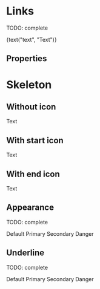 


<Meta title="Atoms/Link" component={Link} />

# Links

TODO: complete

<Preview>
  <Story name="default" parameters={{ decorators: [withKnobs, withA11y] }}>
    <Link
      appearance={select("appearance", [
        "default",
        "primary",
        "secondary",
        "danger",
      ])}
      href={text("href", "http://www.tiendanube.com")}
      target={select("target", ["_blank", "_parent", "_self", "_top"])}
      icon={ExternalLinkIcon}
      iconPosition={select("Icon Position", ["start", "end"])}
      onClick={action("onClick")}
      disabled={boolean("disabled", false)}
      spinner={boolean("spinner", false)}
      underline={boolean("underline", false)}
    >
      {text("text", "Text")}
    </Link>
  </Story>
</Preview>

## Properties

<Props of={Link} />

# Skeleton

<Preview>
  <Story name="skeleton" parameters={{ decorators: [withKnobs, withA11y] }}>
    <Link.Skeleton />
  </Story>
</Preview>

## Without icon

<Preview withToolbar>
  <Story name="without icons">
    <Link href="http://www.tiendanube.com" target="_blank">
      Text
    </Link>
  </Story>
</Preview>

## With start icon

<Preview withToolbar>
  <Story name="with start icon">
    <Link
      href="http://www.tiendanube.com"
      target="_blank"
      icon={ExternalLinkIcon}
      iconPosition="start"
    >
      Text
    </Link>
  </Story>
</Preview>

## With end icon

<Preview withToolbar>
  <Story name="with end icon">
    <Link
      href="http://www.tiendanube.com"
      target="_blank"
      icon={ExternalLinkIcon}
      iconPosition="end"
    >
      Text
    </Link>
  </Story>
</Preview>

## Appearance

TODO: complete

<Preview withToolbar>
  <Story name="appearance">
    <Stack wrap>
      <Stack.Item>
        <Link
          appearance="default"
          href="http://www.tiendanube.com"
          icon={ExternalLinkIcon}
          iconPosition="end"
        >
          Default
        </Link>
      </Stack.Item>
      <Stack.Item>
        <Link
          appearance="primary"
          href="http://www.tiendanube.com"
          icon={ExternalLinkIcon}
          iconPosition="end"
        >
          Primary
        </Link>
      </Stack.Item>
      <Stack.Item>
        <Link
          appearance="secondary"
          href="http://www.tiendanube.com"
          icon={ExternalLinkIcon}
          iconPosition="end"
        >
          Secondary
        </Link>
      </Stack.Item>
      <Stack.Item>
        <Link
          appearance="danger"
          href="http://www.tiendanube.com"
          icon={ExternalLinkIcon}
          iconPosition="end"
        >
          Danger
        </Link>
      </Stack.Item>
    </Stack>
  </Story>
</Preview>

## Underline

TODO: complete

<Preview withToolbar>
  <Story name="underline">
    <Stack wrap>
      <Stack.Item>
        <Link
          appearance="default"
          href="http://www.tiendanube.com"
          underline
          icon={ExternalLinkIcon}
          iconPosition="end"
        >
          Default
        </Link>
      </Stack.Item>
      <Stack.Item>
        <Link
          appearance="primary"
          href="http://www.tiendanube.com"
          underline
          icon={ExternalLinkIcon}
          iconPosition="end"
        >
          Primary
        </Link>
      </Stack.Item>
      <Stack.Item>
        <Link
          appearance="secondary"
          href="http://www.tiendanube.com"
          underline
          icon={ExternalLinkIcon}
          iconPosition="end"
        >
          Secondary
        </Link>
      </Stack.Item>
      <Stack.Item>
        <Link
          appearance="danger"
          href="http://www.tiendanube.com"
          underline
          icon={ExternalLinkIcon}
          iconPosition="end"
        >
          Danger
        </Link>
      </Stack.Item>
    </Stack>
  </Story>
</Preview>
